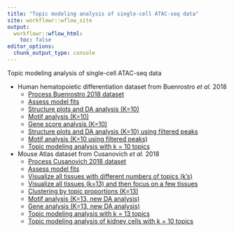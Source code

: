 ```yaml
---
title: "Topic modeling analysis of single-cell ATAC-seq data"
site: workflowr::wflow_site
output:
  workflowr::wflow_html:
    toc: false
editor_options:
  chunk_output_type: console
---
```


Topic modeling analysis of single-cell ATAC-seq data

* Human hematopoietic differentiation dataset from Buenrostro *et al.* 2018
    - [Process Buenrostro 2018 dataset](process_data_Buenrostro2018.html)
    - [Assess model fits](assess_fits_Buenrostro2018_Chen2019pipeline.html)
    - [Structure plots and DA analysis (K=10)](structureplot_DA_Buenrostro2018_k10.html)
    - [Motif analysis (K=10)](motif_analysis_Buenrostro2018_k10_v2.html)
    - [Gene score analysis (K=10)](gene_analysis_Buenrostro2018_k10_v2.html)
    - [Structure plots and DA analysis (K=10) using filtered peaks](structureplot_DA_Buenrostro2018_filteredpeaks_k10.html)
    - [Motif analysis (K=10 using filtered peaks)](motif_analysis_Buenrostro2018_k10_filterpeaks.html)
    - [Topic modeling analysis with k = 10 topics](buenrostro2018_k10.html)

* Mouse Atlas dataset from Cusanovich *et al.* 2018
    - [Process Cusanovich 2018 dataset](process_data_Cusanovich2018.html)
    - [Assess model fits](assess_fits_Cusanovich2018.html)
    - [Visualize all tissues with different numbers of topics (k's)](compare_different_k_Cusanovich2018.html)
    - [Visualize all tissues (k=13) and then focus on a few tissues](plots_Cusanovich2018.html)
    - [Clustering by topic proportions (K=13)](clusters_Cusanovich2018_k13.html)
    - [Motif analysis (K=13, new DA analysis)](motif_analysis_Cusanovich2018_v2.html)
    - [Gene analysis (K=13, new DA analysis)](gene_analysis_Cusanovich2018_v2.html)
    - [Topic modeling analysis with k = 13 topics](cusanovich2018_k13.html)
    - [Topic modeling analysis of kidney cells with k = 10 topics](cusanovich2018_kidney_k10.html)